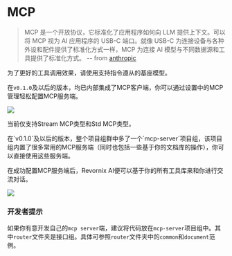 
# MCP

> MCP 是一个开放协议，它标准化了应用程序如何向 LLM 提供上下文。可以将 MCP 视为 AI 应用程序的 USB-C 端口。就像 USB-C 为连接设备与各种外设和配件提供了标准化方式一样，MCP 为连接 AI 模型与不同数据源和工具提供了标准化方式。 
> -- from [anthropic](https://docs.anthropic.com/zh-CN/docs/agents-and-tools/mcp)

<Callout type="warning">
为了更好的工具调用效果，请使用支持指令遵从的基座模型。
</Callout>

在`v0.1.0`及以后的版本，均已内部集成了MCP客户端，你可以通过设置中的MCP管理轻松配置MCP服务端。

![](https://qingyon-revornix-public.oss-cn-beijing.aliyuncs.com/images/202506022228803.png)

当前仅支持Stream MCP类型和Std MCP类型。

<Callout>
在`v0.1.0`及以后的版本，整个项目组群中多了一个`mcp-server`项目组，该项目组内置了很多常用的MCP服务端（同时也包括一些基于你的文档库的操作），你可以直接使用这些服务端。
</Callout>

在成功配置MCP服务端后，Revornix AI便可以基于你的所有工具库来和你进行交流对话。

![](https://qingyon-revornix-public.oss-cn-beijing.aliyuncs.com/images/202506022228804.png)

### 开发者提示

如果你有意开发自己的`mcp server`端，建议将代码放在`mcp-server`项目组中。其中`router`文件夹是接口组。具体可参照`router`文件夹中的`common`和`document`范例。